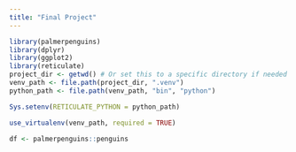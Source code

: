 ```yaml
---
title: "Final Project"
---
```

```r
library(palmerpenguins)
library(dplyr)
library(ggplot2)
library(reticulate)
project_dir <- getwd() # Or set this to a specific directory if needed
venv_path <- file.path(project_dir, ".venv")
python_path <- file.path(venv_path, "bin", "python")

Sys.setenv(RETICULATE_PYTHON = python_path)

use_virtualenv(venv_path, required = TRUE)

df <- palmerpenguins::penguins
```
